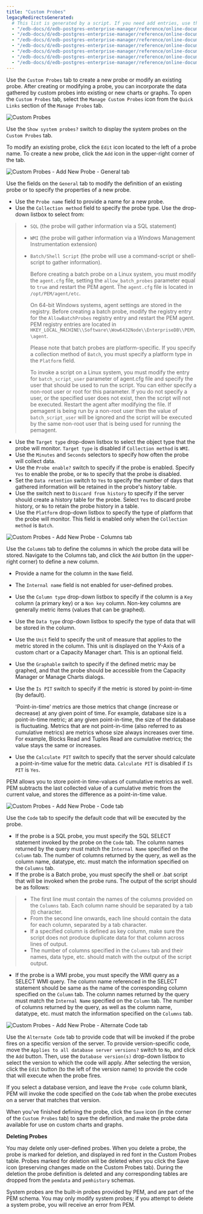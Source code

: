 ```yaml
---
title: "Custom Probes"
legacyRedirectsGenerated:
  # This list is generated by a script. If you need add entries, use the `legacyRedirects` key.
  - "/edb-docs/d/edb-postgres-enterprise-manager/reference/online-documentation/7.12/pem_custom_probes.html"
  - "/edb-docs/d/edb-postgres-enterprise-manager/reference/online-documentation/7.14/pem_custom_probes.html"
  - "/edb-docs/d/edb-postgres-enterprise-manager/reference/online-documentation/7.15/pem_custom_probes.html"
  - "/edb-docs/d/edb-postgres-enterprise-manager/reference/online-documentation/7.16/pem_custom_probes.html"
  - "/edb-docs/d/edb-postgres-enterprise-manager/reference/online-documentation/7.6/pem_custom_probes.html"
  - "/edb-docs/d/edb-postgres-enterprise-manager/reference/online-documentation/7.7/pem_custom_probes.html"
  - "/edb-docs/d/edb-postgres-enterprise-manager/reference/online-documentation/7.8/pem_custom_probes.html"
---
```


<div id="pem_custom_probes" class="registered_link"></div>

Use the `Custom Probes` tab to create a new probe or modify an existing probe. After creating or modifying a probe, you can incorporate the data gathered by custom probes into existing or new charts or graphs. To open the `Custom Probes` tab, select the `Manage Custom Probes` icon from the `Quick Links` section of the `Manage Probes` tab.

![Custom Probes](../../images/custom_probes.png)

Use the `Show system probes?` switch to display the system probes on the `Custom Probes` tab.

To modify an existing probe, click the `Edit` icon located to the left of a probe name. To create a new probe, click the `Add` icon in the upper-right corner of the tab.

![Custom Probes - Add New Probe - General tab](../../images/custom_probes_general.png)

Use the fields on the `General` tab to modify the definition of an existing probe or to specify the properties of a new probe.

-   Use the `Probe name` field to provide a name for a new probe.
-   Use the `Collection method` field to specify the probe type. Use the drop-down listbox to select from:

> -   `SQL` (the probe will gather information via a SQL statement)
>
> -   `WMI` (the probe will gather information via a Windows Management Instrumentation extension)
>
> -   `Batch/Shell Script` (the probe will use a command-script or shell-script to gather information).
>
>     Before creating a batch probe on a Linux system, you must modify the `agent.cfg` file, setting the `allow_batch_probes` parameter equal to `true` and restart the PEM agent. The `agent.cfg` file is located in `/opt/PEM/agent/etc`.
>
>     On 64-bit Windows systems, agent settings are stored in the registry. Before creating a batch probe, modify the registry entry for the `AllowBatchProbes` registry entry and restart the PEM agent. PEM registry entries are located in `HKEY_LOCAL_MACHINE\\Software\\Wow6432Node\\EnterpriseDB\\PEM\\agent`.
>
>     Please note that batch probes are platform-specific. If you specify a collection method of `Batch`, you must specify a platform type in the `Platform` field.
>
>     To invoke a script on a Linux system, you must modify the entry for `batch_script_user` parameter of agent.cfg file and specify the user that should be used to run the script. You can either specify a non-root user or root for this parameter. If you do not specify a user, or the specified user does not exist, then the script will not be executed. Restart the agent after modifying the file. If pemagent is being run by a non-root user then the value of `batch_script_user` will be ignored and the script will be executed by the same non-root user that is being used for running the pemagent.

-   Use the `Target type` drop-down listbox to select the object type that the probe will monitor. `Target type` is disabled if `Collection method` is `WMI`.
-   Use the `Minutes` and `Seconds` selectors to specify how often the probe will collect data.
-   Use the `Probe enable?` switch to specify if the probe is enabled. Specify `Yes` to enable the probe, or `No` to specify that the probe is disabled.
-   Set the `Data retention` switch to `Yes` to specify the number of days that gathered information will be retained in the probe's history table.
-   Use the switch next to `Discard from history` to specify if the server should create a history table for the probe. Select `Yes` to discard probe history, or `No` to retain the probe history in a table.
-   Use the `Platform` drop-down listbox to specify the type of platform that the probe will monitor. This field is enabled only when the `Collection method` is `Batch`.

![Custom Probes - Add New Probe - Columns tab](../../images/custom_probes_columns.png)

Use the `Columns` tab to define the columns in which the probe data will be stored. Navigate to the Columns tab, and click the `Add` button (in the upper-right corner) to define a new column.

-   Provide a name for the column in the `Name` field.

-   The `Internal name` field is not enabled for user-defined probes.

-   Use the `Column type` drop-down listbox to specify if the column is a `Key` column (a primary key) or a `Non key` column. Non-key columns are generally metric items (values that can be graphed).

-   Use the `Data type` drop-down listbox to specify the type of data that will be stored in the column.

-   Use the `Unit` field to specify the unit of measure that applies to the metric stored in the column. This unit is displayed on the Y-Axis of a custom chart or a Capacity Manager chart. This is an optional field.

-   Use the `Graphable` switch to specify if the defined metric may be graphed, and that the probe should be accessible from the Capacity Manager or Manage Charts dialogs.

-   Use the `Is PIT` switch to specify if the metric is stored by point-in-time (by default).

    'Point-in-time' metrics are those metrics that change (increase or decrease) at any given point of time. For example, database size is a point-in-time metric; at any given point-in-time, the size of the database is fluctuating. Metrics that are not point-in-time (also referred to as cumulative metrics) are metrics whose size always increases over time. For example, Blocks Read and Tuples Read are cumulative metrics; the value stays the same or increases.

-   Use the `Calculate PIT` switch to specify that the server should calculate a point-in-time value for the metric data. `Calculate PIT` is disabled if `Is PIT` is `Yes`.

PEM allows you to store point-in time-values of cumulative metrics as well. PEM subtracts the last collected value of a cumulative metric from the current value, and stores the difference as a point-in-time value.

![Custom Probes - Add New Probe - Code tab](../../images/custom_probes_code.png)

Use the `Code` tab to specify the default code that will be executed by the probe.

-   If the probe is a SQL probe, you must specify the SQL SELECT statement invoked by the probe on the `Code` tab. The column names returned by the query must match the `Internal Name` specified on the `Column` tab. The number of columns returned by the query, as well as the column name, datatype, etc. must match the information specified on the `Columns` tab.
-   If the probe is a Batch probe, you must specify the shell or .bat script that will be invoked when the probe runs. The output of the script should be as follows:

> -   The first line must contain the names of the columns provided on the `Columns` tab. Each column name should be separated by a tab (t) character.
> -   From the second line onwards, each line should contain the data for each column, separated by a tab character.
> -   If a specified column is defined as key column, make sure the script does not produce duplicate data for that column across lines of output.
> -   The number of columns specified in the `Columns` tab and their names, data type, etc. should match with the output of the script output.

-   If the probe is a WMI probe, you must specify the WMI query as a SELECT WMI query. The column name referenced in the SELECT statement should be same as the name of the corresponding column specified on the `Column` tab. The column names returned by the query must match the `Internal Name` specified on the `Column` tab. The number of columns returned by the query, as well as the column name, datatype, etc. must match the information specified on the `Columns` tab.

![Custom Probes - Add New Probe - Alternate Code tab](../../images/custom_probes_alt_code.png)

Use the `Alternate Code` tab to provide code that will be invoked if the probe fires on a specific version of the server. To provide version-specific code, move the `Applies to all database server versions?` switch to `No`, and click the `Add` button. Then, use the `Database version(s)` drop-down listbox to select the version to which the code will apply. After selecting the version, click the `Edit` button (to the left of the version name) to provide the code that will execute when the probe fires.

If you select a database version, and leave the `Probe code` column blank, PEM will invoke the code specified on the `Code` tab when the probe executes on a server that matches that version.

When you've finished defining the probe, click the `Save` icon (in the corner of the `Custom Probes` tab) to save the definition, and make the probe data available for use on custom charts and graphs.

**Deleting Probes**

You may delete only user-defined probes. When you delete a probe, the probe is marked for deletion, and displayed in red font in the Custom Probes table. Probes marked for deletion will be deleted when you click the Save icon (preserving changes made on the Custom Probes tab). During the deletion the probe definition is deleted and any corresponding tables are dropped from the `pemdata` and `pemhistory` schemas.

System probes are the built-in probes provided by PEM, and are part of the PEM schema. You may only modify system probes; if you attempt to delete a system probe, you will receive an error from PEM.
